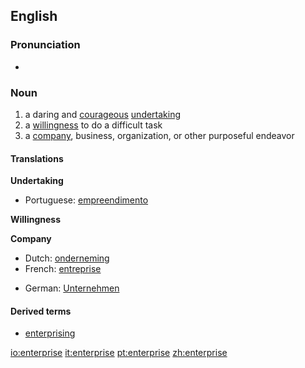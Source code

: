 {{see|Enterprise}}
==English==

===Pronunciation===
*{{audio|en-us-enterprise.ogg|Audio (US)}}

===Noun===
{{en-noun-reg}}

# a daring and [[courageous]] [[undertaking]]
# a [[willingness]] to do a difficult task
# a [[company]], business, organization, or other purposeful endeavor

====Translations====
'''Undertaking'''
*Portuguese: [[empreendimento]]
'''Willingness'''

'''Company'''
{{top}}
*Dutch: [[onderneming]] {{f}}
*French: [[entreprise]] {{f}}
{{mid}}
*German: [[Unternehmen]] {{n}}
{{bottom}}

====Derived terms====
*[[enterprising]]

[[io:enterprise]]
[[it:enterprise]]
[[pt:enterprise]]
[[zh:enterprise]]